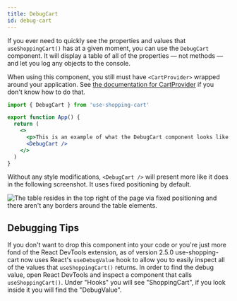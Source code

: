 ```yaml
---
title: DebugCart
id: debug-cart
---
```



If you ever need to quickly see the properties and values that `useShoppingCart()` has at a given moment, you can use the `DebugCart` component. It will display a table of all of the properties — not methods — and let you log any objects to the console.

When using this component, you still must have `<CartProvider>` wrapped around your application. See [the documentation for CartProvider](docs/usage/cart-provider) if you don't know how to do that.

<DebugCartExample />

```jsx
import { DebugCart } from 'use-shopping-cart'

export function App() {
  return (
    <>
      <p>This is an example of what the DebugCart component looks like.</p>
      <DebugCart />
    </>
  )
}
```

Without any style modifications, `<DebugCart />` will present more like it does in the following screenshot. It uses fixed positioning by default.

![The table resides in the top right of the page via fixed positioning and there aren't any borders around the table elements.](https://user-images.githubusercontent.com/19195374/107888790-310d2800-6ed4-11eb-9f0f-89b95631ff72.png)

## Debugging Tips

If you don't want to drop this component into your code or you're just more fond of the React DevTools extension, as of version 2.5.0 use-shopping-cart now uses React's `useDebugValue` hook to allow you to easily inspect all of the values that `useShoppingCart()` returns. In order to find the debug value, open React DevTools and inspect a component that calls `useShoppingCart()`. Under "Hooks" you will see "ShoppingCart", if you look inside it you will find the "DebugValue".
